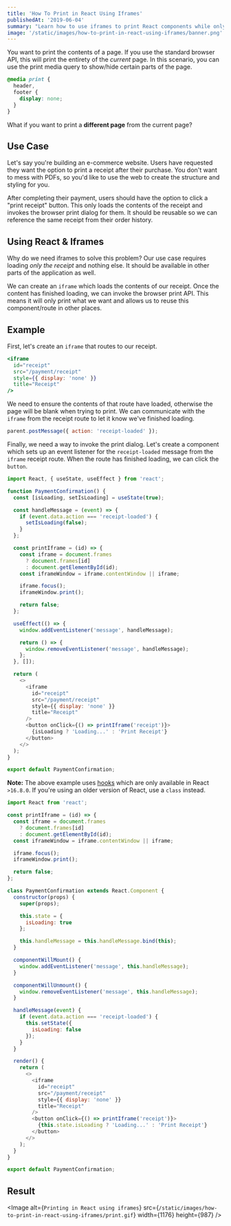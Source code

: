```yaml
---
title: 'How To Print in React Using Iframes'
publishedAt: '2019-06-04'
summary: "Learn how to use iframes to print React components while only printing what's necessary."
image: '/static/images/how-to-print-in-react-using-iframes/banner.png'
---
```


You want to print the contents of a page. If you use the standard browser API, this will print the entirety of the _current_ page.
In this scenario, you can use the print media query to show/hide certain parts of the page.

```css
@media print {
  header,
  footer {
    display: none;
  }
}
```

What if you want to print a **different page** from the current page?

## Use Case

Let's say you're building an e-commerce website. Users have requested they want the option to print a receipt after their purchase.
You don't want to mess with PDFs, so you'd like to use the web to create the structure and styling for you.

After completing their payment, users should have the option to click a "print receipt" button.
This only loads the contents of the receipt and invokes the browser print dialog for them.
It should be reusable so we can reference the same receipt from their order history.

## Using React & Iframes

Why do we need iframes to solve this problem?
Our use case requires loading _only the receipt_ and nothing else. It should be available in other parts of the application as well.

We can create an `iframe` which loads the contents of our receipt. Once the content has finished loading, we can invoke the browser print API. This means it will only print what we want and allows us to reuse this component/route in other places.

## Example

First, let's create an `iframe` that routes to our receipt.

```jsx
<iframe
  id="receipt"
  src="/payment/receipt"
  style={{ display: 'none' }}
  title="Receipt"
/>
```

We need to ensure the contents of that route have loaded, otherwise the page will be blank when trying to print.
We can communicate with the `iframe` from the receipt route to let it know we've finished loading.

```js
parent.postMessage({ action: 'receipt-loaded' });
```

Finally, we need a way to invoke the print dialog.
Let's create a component which sets up an event listener for the `receipt-loaded` message from the `iframe` receipt route.
When the route has finished loading, we can click the `button`.

```js
import React, { useState, useEffect } from 'react';

function PaymentConfirmation() {
  const [isLoading, setIsLoading] = useState(true);

  const handleMessage = (event) => {
    if (event.data.action === 'receipt-loaded') {
      setIsLoading(false);
    }
  };

  const printIframe = (id) => {
    const iframe = document.frames
      ? document.frames[id]
      : document.getElementById(id);
    const iframeWindow = iframe.contentWindow || iframe;

    iframe.focus();
    iframeWindow.print();

    return false;
  };

  useEffect(() => {
    window.addEventListener('message', handleMessage);

    return () => {
      window.removeEventListener('message', handleMessage);
    };
  }, []);

  return (
    <>
      <iframe
        id="receipt"
        src="/payment/receipt"
        style={{ display: 'none' }}
        title="Receipt"
      />
      <button onClick={() => printIframe('receipt')}>
        {isLoading ? 'Loading...' : 'Print Receipt'}
      </button>
    </>
  );
}

export default PaymentConfirmation;
```

**Note:** The above example uses [hooks](https://reactjs.org/docs/hooks-intro.html) which are only available in React `>16.8.0`. If you're using an older version of React, use a `class` instead.

```js
import React from 'react';

const printIframe = (id) => {
  const iframe = document.frames
    ? document.frames[id]
    : document.getElementById(id);
  const iframeWindow = iframe.contentWindow || iframe;

  iframe.focus();
  iframeWindow.print();

  return false;
};

class PaymentConfirmation extends React.Component {
  constructor(props) {
    super(props);

    this.state = {
      isLoading: true
    };

    this.handleMessage = this.handleMessage.bind(this);
  }

  componentWillMount() {
    window.addEventListener('message', this.handleMessage);
  }

  componentWillUnmount() {
    window.removeEventListener('message', this.handleMessage);
  }

  handleMessage(event) {
    if (event.data.action === 'receipt-loaded') {
      this.setState({
        isLoading: false
      });
    }
  }

  render() {
    return (
      <>
        <iframe
          id="receipt"
          src="/payment/receipt"
          style={{ display: 'none' }}
          title="Receipt"
        />
        <button onClick={() => printIframe('receipt')}>
          {this.state.isLoading ? 'Loading...' : 'Print Receipt'}
        </button>
      </>
    );
  }
}

export default PaymentConfirmation;
```

## Result

<Image
  alt={`Printing in React using iframes`}
  src={`/static/images/how-to-print-in-react-using-iframes/print.gif`}
  width={1176}
  height={987}
/>
